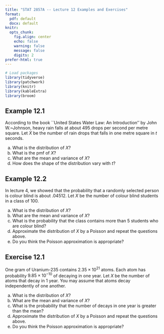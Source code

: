```yaml
---
title: "STAT 2857A -- Lecture 12 Examples and Exercises"
format: 
  pdf: default
  docx: default
knitr: 
  opts_chunk:
    fig.align: center
    echo: false
    warning: false
    message: false
    digits: 2
prefer-html: true
---
```


```r
# Load packages
library(tidyverse)
library(patchwork)
library(knitr)
library(kableExtra)
library(broom)
```

## Example 12.1

According to the book ``United States Water Law: An Introduction'' by John W.~Johnson, heavy rain falls at about 495 drops per second per metre square. Let $X$ be the number of rain drops that falls in one metre square in $t$ seconds.

a) What is the distribution of $X$?
b) What is the pmf of $X$?
c) What are the mean and variance of $X$?
d) How does the shape of the distribution vary with $t$?

## Example 12.2

In lecture 4, we showed that the probability that a randomly selected person is colour blind is about .04512. Let $X$ be the number of colour blind students in a class of 100.
  
a) What is the distribution of $X$?
b) What are the mean and variance of $X$?
c) What is the probability that the class contains more than 5 students who are colour blind?
d) Approximate the distribution of $X$ by a Poisson and repeat the questions above. 
e) Do you think the Poisson approximation is appropriate?

## Exercise 12.1

One gram of Uranium-235 contains $2.35 \times 10^{21}$ atoms. Each atom has probability $9.85 \times 10^{-10}$ of decaying in one year. Let $X$ be the number of atoms that decay in 1 year. You may assume that atoms decay independently of one another.
  
a) What is the distribution of $X$?
b) What are the mean and variance of $X$?
c) What is the probability that the number of decays in one year is greater than the mean?
d) Approximate the distribution of $X$ by a Poisson and repeat the questions above. 
e) Do you think the Poisson approximation is appropriate?